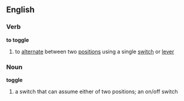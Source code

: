 ==English==

===Verb===
'''to toggle'''

# to [[alternate]] between two [[position]]s using a single [[switch]] or [[lever]]

===Noun===
'''toggle'''

# a switch that can assume either of two positions; an on/off switch